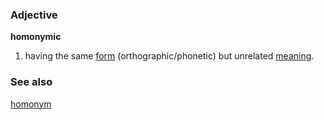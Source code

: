 ===Adjective===
'''homonymic'''
# having the same [[form]] (orthographic/phonetic) but unrelated [[meaning]].

===See also===
[[homonym]]